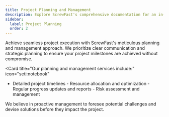 ```yaml
---
title: Project Planning and Management
description: Explore ScrewFast's comprehensive documentation for an in-depth look at our premium tools and construction services.
sidebar:
  label: Project Planning
  order: 2
---
```



Achieve seamless project execution with ScrewFast's meticulous planning and management approach. We prioritize clear communication and strategic planning to ensure your project milestones are achieved without compromise.

<Card
  title="Our planning and management services include:"
  icon="seti:notebook"
>
  - Detailed project timelines - Resource allocation and optimization - Regular
  progress updates and reports - Risk assessment and management
</Card>
We believe in proactive management to foresee potential challenges and devise
solutions before they impact the project.
